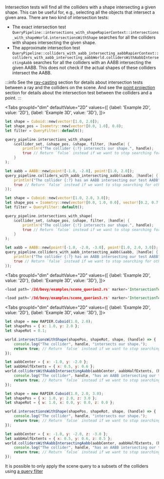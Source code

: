
Intersection tests will find all the colliders with a shape intersecting a given shape. This can be useful for, e.g.,
selecting all the objects that intersect a given area. There are two kind of intersection tests:
- The exact intersection test <rapier>`QueryPipeline::intersections_with_shape`</rapier><bevy>`RapierContext::intersections_with_shape`</bevy><js>`World.intersectionsWithShape`</js>
  searches for all the colliders with shapes intersecting the given shape.
- The approximate intersection test <rapier>`QueryPipeline::colliders_with_aabb_intersecting_aabb`</rapier><bevy>`RapierContext::colliders_with_aabb_intersecting_aabb`</bevy><js>`World.collidersWithAabbIntersectingAabb`</js> searches
for all the colliders with an AABB intersecting the given AABB. This does not check if the actual shapes of these colliders
intersect the AABB.

:::info
See the [ray-casting](#ray-casting) section for details about intersection tests between a ray and the colliders on the scene.
And see the [point projection](#point-projection) section for details about the intersection test between the colliders and
a point.
:::

<rapier>

<Tabs
    groupId="dim"
    defaultValue="2D"
    values={[
        {label: 'Example 2D', value: '2D'},
        {label: 'Example 3D', value: '3D'},
    ]}>
<TabItem value="2D">

```rust
let shape = Cuboid::new(vector![1.0, 2.0]);
let shape_pos = Isometry::new(vector![0.0, 1.0], 0.8);
let filter = QueryFilter::default();

query_pipeline.intersections_with_shape(
    &collider_set, &shape_pos, &shape, filter, |handle| {
        println!("The collider {:?} intersects our shape.", handle);
        true // Return `false` instead if we want to stop searching for other colliders that contain this point.
    }
);

let aabb = AABB::new(point![-1.0, -2.0], point![1.0, 2.0]);
query_pipeline.colliders_with_aabb_intersecting_aabb(&aabb, |handle| {
    println!("The collider {:?} has an AABB intersecting our test AABB", handle);
    true // Return `false` instead if we want to stop searching for other colliders that contain this point.
});
```

</TabItem>
<TabItem value="3D">

```rust
let shape = Cuboid::new(vector![1.0, 2.0, 3.0]);
let shape_pos = Isometry::new(vector![0.0, 1.0, 0.0], vector![0.2, 0.7, 0.1]);
let filter = QueryFilter::default();

query_pipeline.intersections_with_shape(
    &collider_set, &shape_pos, &shape, filter, |handle| {
        println!("The collider {:?} intersects our shape.", handle);
        true // Return `false` instead if we want to stop searching for other colliders that contain this point.
    }
);

let aabb = AABB::new(point![-1.0, -2.0, -3.0], point![1.0, 2.0, 3.0]);
query_pipeline.colliders_with_aabb_intersecting_aabb(&aabb, |handle| {
    println!("The collider {:?} has an AABB intersecting our test AABB", handle);
    true // Return `false` instead if we want to stop searching for other colliders that contain this point.
});
```

</TabItem>
</Tabs>

</rapier>
<bevy>

<Tabs
    groupId="dim"
    defaultValue="2D"
    values={[
        {label: 'Example 2D', value: '2D'},
        {label: 'Example 3D', value: '3D'},
    ]}>
<TabItem value="2D">

```rust
<load path='/2d/bevy/examples/scene_queries2.rs' marker='IntersectionTest' />
```

</TabItem>
<TabItem value="3D">

```rust
<load path='/3d/bevy/examples/scene_queries3.rs' marker='IntersectionTest' />
```

</TabItem>
</Tabs>

</bevy>
<js>

<Tabs
groupId="dim"
defaultValue="2D"
values={[
{label: 'Example 2D', value: '2D'},
{label: 'Example 3D', value: '3D'},
]}>
<TabItem value="2D">

```js
let shape = new RAPIER.Cuboid(1.0, 2.0);
let shapePos = { x: 1.0, y: 2.0 };
let shapeRot = 0.1;

world.intersectionsWithShape(shapePos, shapeRot, shape, (handle) => {
    console.log("The collider", handle, "intersects our shape.");
    return true; // Return `false` instead if we want to stop searching for other colliders that contain this point.
});

let aabbCenter = { x: -1.0, y: -2.0 };
let aabbHalfExtents = { x: 0.5, y: 0.6 };
world.collidersWithAabbIntersectingAabb(aabbCenter, aabbHalfExtents, (handle) => {
    console.log("The collider", handle, "has an AABB intersecting our test AABB");
    return true; // Return `false` instead if we want to stop searching for other colliders that contain this point.
});
```

</TabItem>
<TabItem value="3D">

```js
let shape = new RAPIER.Cuboid(1.0, 2.0, 3.0);
let shapePos = { x: 1.0, y: 2.0, z: 3.0 };
let shapeRot = { w: 1.0, x: 0.0, y: 0.0, z: 0.0 };

world.intersectionsWithShape(shapePos, shapeRot, shape, (handle) => {
    console.log("The collider", handle, "intersects our shape.");
    return true; // Return `false` instead if we want to stop searching for other colliders that contain this point.
});

let aabbCenter = { x: -1.0, y: -2.0, z: -3.0 };
let aabbHalfExtents = { x: 0.5, y: 0.6, z: 0.5 };
world.collidersWithAabbIntersectingAabb(aabbCenter, aabbHalfExtents, (handle) => {
    console.log("The collider", handle, "has an AABB intersecting our test AABB");
    return true; // Return `false` instead if we want to stop searching for other colliders that contain this point.
});
```

</TabItem>
</Tabs>

</js>

It is possible to only apply the scene query to a subsets of the colliders using [a query filter](#query-filters)